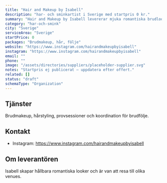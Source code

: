 ```yaml
---
title: "Hair and Makeup by Isabell"
description: "har- och sminkartist i Sverige med startpris 0 kr."
summary: "Hair and Makeup by Isabell levererar mjuka romantiska brudlooker på plats."
category: "har-och-smink"
city: "Sverige"
serviceArea: "Sverige"
startPrice: 0
packages: "Brudmakeup, hår, följe"
website: "https://www.instagram.com/hairandmakeupbyisabell"
instagram: "https://www.instagram.com/hairandmakeupbyisabell"
email: ""
phone: ""
image: "/assets/directories/suppliers/placeholder-supplier.svg"
notes: "Startpris ej publicerat – uppdatera efter offert."
related: []
status: "draft"
schemaType: "Organization"
---
```


## Tjänster

Brudmakeup, hårstyling, provsessioner och koordination för brudfölje.

## Kontakt

- Instagram: https://www.instagram.com/hairandmakeupbyisabell

## Om leverantören

Isabell skapar hållbara romantiska looker och är van att resa till olika venues.
